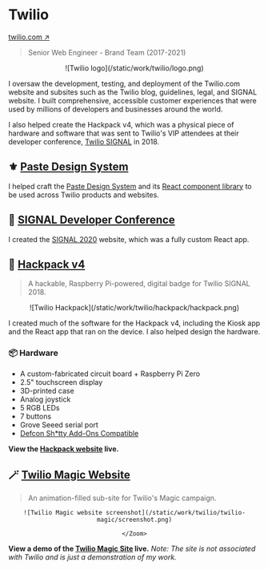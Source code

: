 
# Twilio

<Thick>[twilio.com ↗](https://twilio.com/)</Thick>

> Senior Web Engineer - Brand Team (2017-2021)

<Center className="mx-auto my-8 max-w-md">
	<Zoom>
	![Twilio logo](/static/work/twilio/logo.png)
	</Zoom>
</Center>

I oversaw the development, testing, and deployment of the Twilio.com website and subsites such as the Twilio blog, guidelines, legal, and SIGNAL website. I built comprehensive, accessible customer experiences that were used by millions of developers and businesses around the world.

I also helped create the Hackpack v4, which was a physical piece of hardware and software that was sent to Twilio's VIP attendees at their developer conference, [Twilio SIGNAL](https://signal.twilio.com) in 2018.

## ⚜️ [Paste Design System](https://paste.twilio.design)

I helped craft the [Paste Design System](https://paste.twilio.design) and its [React component library](https://paste.twilio.design/components) to be used across Twilio products and websites.

## 🎉 [SIGNAL Developer Conference](https://signal.twilio.com)

I created the [SIGNAL 2020](https://signal.twilio.com) website, which was a fully custom React app.

## 🤖 [Hackpack v4](https://hackpack.cc)

> A hackable, Raspberry Pi-powered, digital badge for Twilio SIGNAL 2018.

<Center className="mx-auto max-w-sm">
    <Zoom>
	![Twilio Hackpack](/static/work/twilio/hackpack/hackpack.png)
    </Zoom>
</Center>

I created much of the software for the Hackpack v4, including the Kiosk app and the React app that ran on the device. I also helped design the hardware.

### 📦 Hardware

- A custom-fabricated circuit board + Raspberry Pi Zero
- 2.5" touchscreen display
- 3D-printed case
- Analog joystick
- 5 RGB LEDs
- 7 buttons
- Grove Seeed serial port
- [Defcon Sh*tty Add-Ons Compatible](https://www.tindie.com/products/lithochasm/corgibutt-sao-badgelife-addon-new-for-sao-v2v169/)

**View the [Hackpack website](https://hackpack.cc) live.**

## 🪄 [Twilio Magic Website](/static/work/twilio/twilio-magic/index.html)

> An animation-filled sub-site for Twilio's Magic campaign.


<Center>
<Zoom>

	![Twilio Magic website screenshot](/static/work/twilio/twilio-magic/screenshot.png)

	</Zoom>
</Center>

**View a demo of the [Twilio Magic Site](/static/work/twilio/twilio-magic/index.html) live.**
_Note: The site is not associated with Twilio and is just a demonstration of my work._
